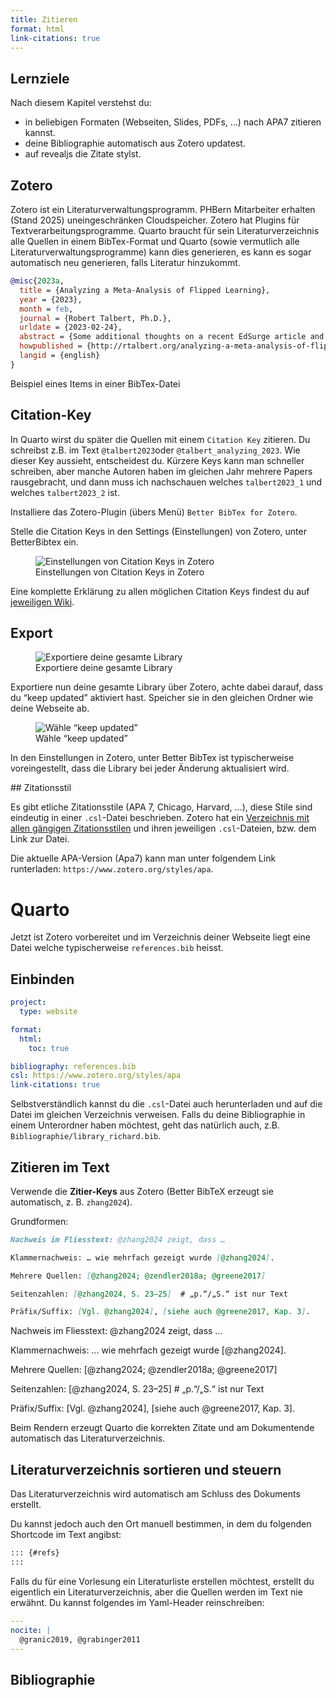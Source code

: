```yaml
---
title: Zitieren
format: html
link-citations: true
---
```


:::{.callout-note}
## Lernziele

Nach diesem Kapitel verstehst du:

- in beliebigen Formaten (Webseiten, Slides, PDFs, ...) nach APA7 zitieren kannst. 
- deine Bibliographie automatisch aus Zotero updatest.
- auf revealjs die Zitate stylst.

:::


## Zotero

Zotero ist ein Literaturverwaltungsprogramm. PHBern Mitarbeiter erhalten (Stand 2025) uneingeschränken Cloudspeicher. Zotero hat Plugins für Textverarbeitungsprogramme. Quarto braucht für sein Literaturverzeichnis alle Quellen in einem BibTex-Format und Quarto (sowie vermutlich alle Literaturverwaltungsprogramme) kann dies generieren, es kann es sogar automatisch neu generieren, falls Literatur hinzukommt.

::: {#lst-code}
```bibtex
@misc{2023a,
  title = {Analyzing a Meta-Analysis of Flipped Learning},
  year = {2023},
  month = feb,
  journal = {Robert Talbert, Ph.D.},
  urldate = {2023-02-24},
  abstract = {Some additional thoughts on a recent EdSurge article and a critical piece on flipped learning},
  howpublished = {http://rtalbert.org/analyzing-a-meta-analysis-of-flipped-learning/},
  langid = {english}
}
```
Beispiel eines Items in einer BibTex-Datei
:::



## Citation-Key

In Quarto wirst du später die Quellen mit einem `Citation Key` zitieren. Du schreibst z.B. im Text `@talbert2023`oder `@talbert_analyzing_2023`. Wie dieser Key aussieht, entscheidest du. Kürzere Keys kann man schneller schreiben, aber manche Autoren haben im gleichen Jahr mehrere Papers rausgebracht, und dann muss ich nachschauen welches `talbert2023_1` und welches `talbert2023_2` ist.

Installiere das Zotero-Plugin (übers Menü) `Better BibTex for Zotero`. 

Stelle die Citation Keys in den Settings (Einstellungen) von Zotero, unter BetterBibtex ein. 

![Einstellungen von Citation Keys in Zotero](screenshots/zotero_bibtex.png){#fig-ver}

Eine komplette Erklärung zu allen möglichen Citation Keys findest du auf [jeweiligen Wiki](https://deepwiki.com/retorquere/zotero-better-bibtex/3.1-citation-key-format-syntax).


## Export

![Exportiere deine gesamte Library](screenshots/zotero_export.png){#fig-zot}

Exportiere nun deine gesamte Library über Zotero, achte dabei darauf, dass du "keep updated" aktiviert hast. Speicher sie in den gleichen Ordner wie deine Webseite ab.

![Wähle "keep updated"](screenshots/zotero_updated.png){#fig-zot}

In den Einstellungen in Zotero, unter Better BibTex ist typischerweise voreingestellt, dass die Library bei jeder Änderung aktualisiert wird.

## Zitationsstil

Es gibt etliche Zitationsstile (APA 7, Chicago, Harvard, ...), diese Stile sind eindeutig in einer `.csl`-Datei beschrieben. Zotero hat ein [Verzeichnis mit allen gängigen Zitationsstilen](https://www.zotero.org/styles?q=id%3Aapa) und ihren jeweiligen `.csl`-Dateien, bzw. dem Link zur Datei.

Die aktuelle APA-Version (Apa7) kann man unter folgendem Link runterladen: `https://www.zotero.org/styles/apa`. 

# Quarto

Jetzt ist Zotero vorbereitet und im Verzeichnis deiner Webseite liegt eine Datei welche typischerweise `references.bib` heisst. 

## Einbinden 

```yaml
project:
  type: website

format:
  html:
    toc: true

bibliography: references.bib
csl: https://www.zotero.org/styles/apa
link-citations: true
```

Selbstverständlich kannst du die `.csl`-Datei auch herunterladen und auf die Datei im gleichen Verzeichnis verweisen. Falls du deine Bibliographie in einem Unterordner haben möchtest, geht das natürlich auch, z.B. `Bibliographie/library_richard.bib`.


## Zitieren im Text

Verwende die **Zitier-Keys** aus Zotero (Better BibTeX erzeugt sie automatisch, z. B. `zhang2024`).

Grundformen:

```markdown
Nachweis im Fliesstext: @zhang2024 zeigt, dass …

Klammernachweis: … wie mehrfach gezeigt wurde [@zhang2024].

Mehrere Quellen: [@zhang2024; @zendler2018a; @greene2017]

Seitenzahlen: [@zhang2024, S. 23–25]  # „p.“/„S.“ ist nur Text

Präfix/Suffix: [Vgl. @zhang2024], [siehe auch @greene2017, Kap. 3].
```

Nachweis im Fliesstext: @zhang2024 zeigt, dass …

Klammernachweis: … wie mehrfach gezeigt wurde [@zhang2024].

Mehrere Quellen: [@zhang2024; @zendler2018a; @greene2017]

Seitenzahlen: [@zhang2024, S. 23–25]  # „p.“/„S.“ ist nur Text

Präfix/Suffix: [Vgl. @zhang2024], [siehe auch @greene2017, Kap. 3].

Beim Rendern erzeugt Quarto die korrekten Zitate und am Dokumentende automatisch das Literaturverzeichnis.


## Literaturverzeichnis sortieren und steuern

Das Literaturverzeichnis wird automatisch am Schluss des Dokuments erstellt.

Du kannst jedoch auch den Ort manuell bestimmen, in dem du folgenden Shortcode im Text angibst:

```markdown
::: {#refs}
:::
```

Falls du für eine Vorlesung ein Literaturliste erstellen möchtest, erstellt du eigentlich ein Literaturverzeichnis, aber die Quellen werden im Text nie erwähnt. Du kannst folgendes im Yaml-Header reinschreiben:

```yaml
---
nocite: |
  @granic2019, @grabinger2011
---
```

## Bibliographie

::: {#refs}
:::